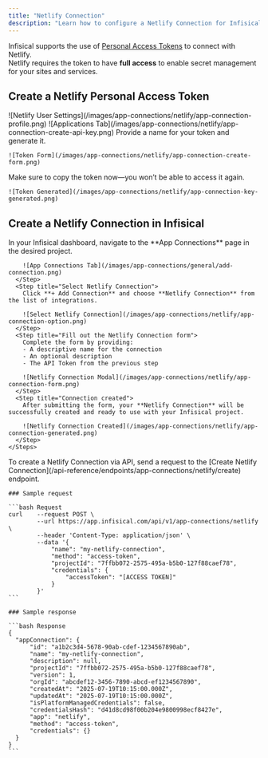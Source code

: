 ```yaml
---
title: "Netlify Connection"
description: "Learn how to configure a Netlify Connection for Infisical."
---
```


Infisical supports the use of [Personal Access Tokens](https://docs.netlify.com/api/get-started/#get-access-tokens) to connect with Netlify.  
<Note>
  Netlify requires the token to have **full access** to enable secret management for your sites and services.
</Note>

## Create a Netlify Personal Access Token

<Steps>
  <Step title="From your Netlify dashboard, click on your user avatar and go to 'User settings'">
    ![Netlify User Settings](/images/app-connections/netlify/app-connection-profile.png)
  </Step>
  <Step title="In the left sidebar, click on 'Applications' and scroll to 'Personal Access Tokens'">
    ![Applications Tab](/images/app-connections/netlify/app-connection-create-api-key.png)
  </Step>
  <Step title="Click 'New access token'">
    Provide a name for your token and generate it.

    ![Token Form](/images/app-connections/netlify/app-connection-create-form.png)
  </Step>
  <Step title="Copy the token securely">
    Make sure to copy the token now—you won’t be able to access it again.

    ![Token Generated](/images/app-connections/netlify/app-connection-key-generated.png)
  </Step>
</Steps>

## Create a Netlify Connection in Infisical

<Tabs>
  <Tab title="Infisical UI">
    <Steps>
      <Step title="Navigate to App Connections">
        In your Infisical dashboard, navigate to the **App Connections** page in the desired project.

        ![App Connections Tab](/images/app-connections/general/add-connection.png)
      </Step>
      <Step title="Select Netlify Connection">
        Click **+ Add Connection** and choose **Netlify Connection** from the list of integrations.

        ![Select Netlify Connection](/images/app-connections/netlify/app-connection-option.png)
      </Step>
      <Step title="Fill out the Netlify Connection form">
        Complete the form by providing:
        - A descriptive name for the connection
        - An optional description
        - The API Token from the previous step

        ![Netlify Connection Modal](/images/app-connections/netlify/app-connection-form.png)
      </Step>
      <Step title="Connection created">
        After submitting the form, your **Netlify Connection** will be successfully created and ready to use with your Infisical project.

        ![Netlify Connection Created](/images/app-connections/netlify/app-connection-generated.png)
      </Step>
    </Steps>
  </Tab>

  <Tab title="API">
    To create a Netlify Connection via API, send a request to the [Create Netlify Connection](/api-reference/endpoints/app-connections/netlify/create) endpoint.

    ### Sample request

    ```bash Request
    curl    --request POST \
            --url https://app.infisical.com/api/v1/app-connections/netlify \
            --header 'Content-Type: application/json' \
            --data '{
                "name": "my-netlify-connection",
                "method": "access-token",
                "projectId": "7ffbb072-2575-495a-b5b0-127f88caef78",
                "credentials": {
                    "accessToken": "[ACCESS TOKEN]"
                }
            }'
    ```

    ### Sample response

    ```bash Response
    {
      "appConnection": {
          "id": "a1b2c3d4-5678-90ab-cdef-1234567890ab",
          "name": "my-netlify-connection",
          "description": null,
          "projectId": "7ffbb072-2575-495a-b5b0-127f88caef78",
          "version": 1,
          "orgId": "abcdef12-3456-7890-abcd-ef1234567890",
          "createdAt": "2025-07-19T10:15:00.000Z",
          "updatedAt": "2025-07-19T10:15:00.000Z",
          "isPlatformManagedCredentials": false,
          "credentialsHash": "d41d8cd98f00b204e9800998ecf8427e",
          "app": "netlify",
          "method": "access-token",
          "credentials": {}
      }
    }
    ```
  </Tab>
</Tabs>
